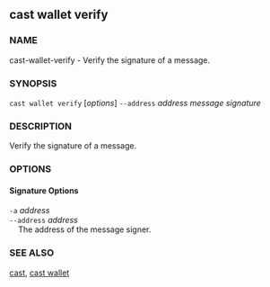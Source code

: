 
## cast wallet verify

### NAME

cast-wallet-verify - Verify the signature of a message.

### SYNOPSIS

`cast wallet verify` [*options*] `--address` _address_ _message_ _signature_

### DESCRIPTION

Verify the signature of a message.

### OPTIONS

#### Signature Options

`-a` _address_  
`--address` _address_  
&nbsp;&nbsp;&nbsp;&nbsp;The address of the message signer.

<CommonOptions />

### SEE ALSO

[cast](/cast/reference/overview), [cast wallet](/cast/reference/cast-wallet.mdx)
